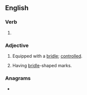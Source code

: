 ==English==

===Verb===
{{head|en|verb form}}

# {{en-past of|bridle}}

===Adjective===
{{en-adj}}

# Equipped with a [[bridle]]; [[controlled]].
# {{lb|en|chiefly|_|ornithology}} Having [[bridle]]-shaped marks.

===Anagrams===
* {{anagrams|en|a=bddeilr|briddle}}